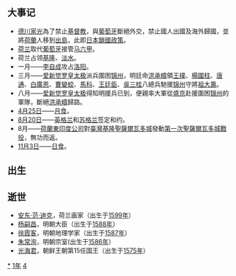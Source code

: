 {{yearTOC|1641|明'''[[崇祯|崇祯]]十四年'''；清'''[[崇德|崇德]]六年'''；越南后黎朝'''[[陽和|陽和]]七年'''，莫朝'''[[顺德_(莫朝)|顺德]]四年'''；日本'''[[寬永|寬永]]十八年'''}}
== 大事记 ==
*[[德川家光|德川家光]]為了禁止[[基督教|基督教]]，與[[葡萄牙|葡萄牙]]斷絕外交，禁止國人出國及海外歸國，並將[[荷蘭|荷蘭]]人移到[[出島|出島]]，此即[[日本|日本]][[鎖國政策|鎖國政策]]。
*[[荷兰|荷兰]]取代[[葡萄牙|葡萄牙]]接管[[马六甲|马六甲]]。
*荷兰占领[[基隆市|基隆]]、[[淡水區|淡水]]。
*一月——[[李自成|李自成]]攻占[[洛阳市|洛阳]]。
*三月——[[愛新覺羅·皇太極|爱新觉罗皇太极]]派兵圍困[[锦州市|锦州]]，明廷命[[洪承疇|洪承疇]]領[[王樸|王樸]]、[[楊國柱|楊國柱]]、[[唐通|唐通]]、[[白廣恩|白廣恩]]、[[曹變蛟|曹變蛟]]、[[馬科|馬科]]、[[王廷臣|王廷臣]]、[[吳三桂|吳三桂]]八總兵馳援[[锦州市|锦州]]守將[[祖大壽|祖大壽]]。
*八月——[[愛新覺羅·皇太極|爱新觉罗皇太极]]得知明援兵已到，便親率大軍從[[盛京|盛京]]赴援圍困[[锦州市|锦州]]的軍隊，斷絕[[洪承疇|洪承疇]]歸路。
*[[4月25日|4月25日]]——[[月食|月食]]。
*[[8月20日|8月20日]]——[[英格兰|英格兰]]和[[蘇格蘭|苏格兰]]签定和约。
*8月——[[荷蘭東印度公司|荷蘭東印度公司]]對[[臺灣|臺灣]][[基隆|基隆]][[聖薩爾瓦多城|聖薩爾瓦多城]]發動[[第一次聖薩爾瓦多城戰役|第一次聖薩爾瓦多城戰役]]，無功而返。
*[[11月3日|11月3日]]——[[日食|日食]]。

== 出生 ==

== 逝世 ==
{{Wikisource year mention}}
*[[安东·范·迪克|安东·范·迪克]]，荷兰画家（出生于[[1599年|1599年]]）
*[[杨嗣昌|杨嗣昌]]，明朝大臣（出生于[[1588年|1588年]]）
*[[徐霞客|徐霞客]]，明朝地理学家（出生于[[1587年|1587年]]）
*[[朱常洵|朱常洵]]，明朝宗室(出生于[[1586年|1586年]]）
*[[光海君|光海君]]，朝鲜王朝第15任国王（出生于[[1575年|1575年]]）

[[Category:1641年|*]]
[[Category:1640年代|1年]]
[[Category:17世纪各年|4]]
